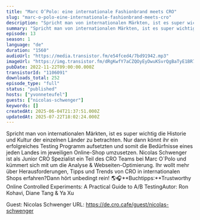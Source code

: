 ```yaml
---
title: "Marc O’Polo: eine internationale Fashionbrand meets CRO"
slug: "marc-o-polo-eine-internationale-fashionbrand-meets-cro"
description: "Spricht man von internationalen Märkten, ist es super wichtig die Historie und Kultur der einzelnen Länder zu betrachten. Nur dann könnt ihr ein erfolgreiches Testing Programm aufsetzten und somit die Bedürfnisse eines jeden Landes im jeweiligen Online-Shop umzusetzen. Nicolas Schwenger ist als Junior CRO Spezialist ein Teil des CRO Teams bei Marc O`Polo und kümmert sich mit um die Analyse & Webseiten-Optimierung. Ihr wollt mehr über Herausforderungen, Tipps und Trends von CRO in internationalen Shops erfahren?Dann hört unbedingt rein! 🌎🎧**Buchtipps:**Trustworthy Online Controlled Experiments: A Practical Guide to A/B TestingAutor: Ron Kohavi, Diane Tang & Ya Xu\n\nGuest: Nicolas Schwenger\nURL: https://de.cro.cafe/guest/nicolas-schwenger"
summary: "Spricht man von internationalen Märkten, ist es super wichtig die Historie und Kultur der einzelnen Länder zu betrachten. Nur dann könnt ihr ein erfolgreiches Testing Programm aufsetzten und somit die Bedürfnisse eines jeden Landes im jeweiligen Online-Shop umzusetzen.\r\nNicolas Schwenger ist als Junior CRO Spezialist ein Teil des CRO Teams bei Marc O`Polo und kümmert sich mit um die Analyse & Webseiten-Optimierung. Ihr wollt mehr über Herausforderungen, Tipps und Trends von CRO in internationalen Shops erfahren?\r\n\r\nDann hört unbedingt rein! 🌎🎧"
episode: 13
season: 1
language: "de"
duration: "1560"
audioUrl: "https://media.transistor.fm/e54fced4/7bd91942.mp3"
imageUrl: "https://img.transistor.fm/dRgKwfY7aCZQOyEyDwuKSvrQgBaTyE1BR7ksnSdM36c/rs:fill:3000:3000:1/q:60/aHR0cHM6Ly9pbWct/dXBsb2FkLXByb2R1/Y3Rpb24udHJhbnNp/c3Rvci5mbS84Mzk1/MDE2ZTA2NjNkZDg1/NWY5ZjIzY2JkNjky/M2U2Yy5wbmc.webp"
pubDate: 2022-11-22T09:00:00.000Z
transistorId: "1106091"
downloads_total: 252
episode_type: "full"
status: "published"
hosts: ["yvonneteufel"]
guests: ["nicolas-schwenger"]
keywords: []
createdAt: 2025-06-04T21:37:51.000Z
updatedAt: 2025-07-22T18:02:24.000Z
---
```


Spricht man von internationalen Märkten, ist es super wichtig die Historie und Kultur der einzelnen Länder zu betrachten. Nur dann könnt ihr ein erfolgreiches Testing Programm aufsetzten und somit die Bedürfnisse eines jeden Landes im jeweiligen Online-Shop umzusetzen. Nicolas Schwenger ist als Junior CRO Spezialist ein Teil des CRO Teams bei Marc O`Polo und kümmert sich mit um die Analyse & Webseiten-Optimierung. Ihr wollt mehr über Herausforderungen, Tipps und Trends von CRO in internationalen Shops erfahren?Dann hört unbedingt rein! 🌎🎧**Buchtipps:**Trustworthy Online Controlled Experiments: A Practical Guide to A/B TestingAutor: Ron Kohavi, Diane Tang & Ya Xu

Guest: Nicolas Schwenger
URL: https://de.cro.cafe/guest/nicolas-schwenger
